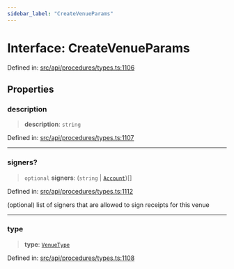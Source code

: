 ```yaml
---
sidebar_label: "CreateVenueParams"
---
```


# Interface: CreateVenueParams

Defined in: [src/api/procedures/types.ts:1106](https://github.com/PolymeshAssociation/polymesh-sdk/blob/bee6a2fe7a8ce5db42a6982e793782182cde2153/src/api/procedures/types.ts#L1106)

## Properties

### description

> **description**: `string`

Defined in: [src/api/procedures/types.ts:1107](https://github.com/PolymeshAssociation/polymesh-sdk/blob/bee6a2fe7a8ce5db42a6982e793782182cde2153/src/api/procedures/types.ts#L1107)

***

### signers?

> `optional` **signers**: (`string` \| [`Account`](../../../entities/Account/classes/Account.mdx))[]

Defined in: [src/api/procedures/types.ts:1112](https://github.com/PolymeshAssociation/polymesh-sdk/blob/bee6a2fe7a8ce5db42a6982e793782182cde2153/src/api/procedures/types.ts#L1112)

(optional) list of signers that are allowed to sign receipts for this venue

***

### type

> **type**: [`VenueType`](../../../entities/Venue/types/enumerations/VenueType.mdx)

Defined in: [src/api/procedures/types.ts:1108](https://github.com/PolymeshAssociation/polymesh-sdk/blob/bee6a2fe7a8ce5db42a6982e793782182cde2153/src/api/procedures/types.ts#L1108)
